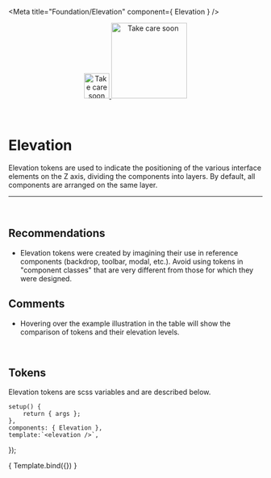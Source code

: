 
<Meta title="Foundation/Elevation" component={ Elevation } />

<div align="center" style={{display: 'flex'}}>
    <a href="https://rahulaher.netlify.app">
        <img src="https://rahulaher.netlify.app/img/logo/glyph-black-colored.svg" alt="Take care soon" width="50" />
        <img src="https://rahulaher.netlify.app/img/logo/word-black-colored.svg" alt="Take care soon" width="150" />
    </a>
</div>

<br />
<br />

# Elevation

Elevation tokens are used to indicate the positioning of the various 
interface elements on the Z axis, dividing the components into layers. 
By default, all components are arranged on the same layer.

<hr />
<br />

## Recommendations

- Elevation tokens were created by imagining their use in reference 
components (backdrop, toolbar, modal, etc.). Avoid using tokens in 
"component classes" that are very different from those for which they were designed.

## Comments
- Hovering over the example illustration in the table will show the comparison of tokens and their elevation levels.

<br />

## Tokens
Elevation tokens are scss variables and are described below.
<br />

	setup() {
		return { args };
	},
	components: { Elevation },
	template:`<elevation />`,
});

<Story name="elevação">
	{ Template.bind({}) }
</Story>
